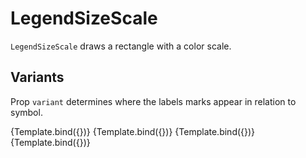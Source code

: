 
# LegendSizeScale

<Meta title="Core/Components/Legends/LegendSizeScale" />

`LegendSizeScale` draws a rectangle with a color scale.

<ArgsTable of={LegendSizeScale} />

## Variants

Prop `variant` determines where the labels marks appear in relation to symbol.

<Canvas>
    <Story
        name="bottom"
        args={{
            variant: 'bottom',
            horizontal: true,
            position: [0, 0],
            itemSize: [25, 12],
            ticks: [10, 20, 30],
            labelDistance: 16,
            labelStyle: { textAnchor: 'middle' },
            symbolStyle: { fill: '#888888' },
        }}
        component={LegendSizeScale}
        decorators={[ChartWithSizeLegendDecorator]}
    >
        {Template.bind({})}
    </Story>
    <Story
        name="top"
        args={{
            variant: 'top',
            horizontal: true,
            position: [0, 20],
            itemSize: [25, 12],
            ticks: [10, 20, 30],
            labelDistance: 14,
            labelStyle: { textAnchor: 'middle' },
            symbolStyle: { fill: '#888888' },
        }}
        component={LegendSizeScale}
        decorators={[ChartWithSizeLegendDecorator]}
    >
        {Template.bind({})}
    </Story>
    <Story
        name="left"
        args={{
            variant: 'left',
            horizontal: false,
            position: [50, 24],
            itemSize: [12, 25],
            ticks: [10, 20, 30],
            labelDistance: 20,
            symbolStyle: { fill: '#888888' },
        }}
        component={LegendSizeScale}
        decorators={[ChartWithSizeLegendDecorator]}
    >
        {Template.bind({})}
    </Story>
    <Story
        name="right"
        args={{
            variant: 'right',
            horizontal: false,
            position: [0, 24],
            itemSize: [12, 25],
            ticks: [10, 20, 30],
            symbolStyle: { fill: '#888888' },
        }}
        component={LegendSizeScale}
        decorators={[ChartWithSizeLegendDecorator]}
    >
        {Template.bind({})}
    </Story>
</Canvas>
